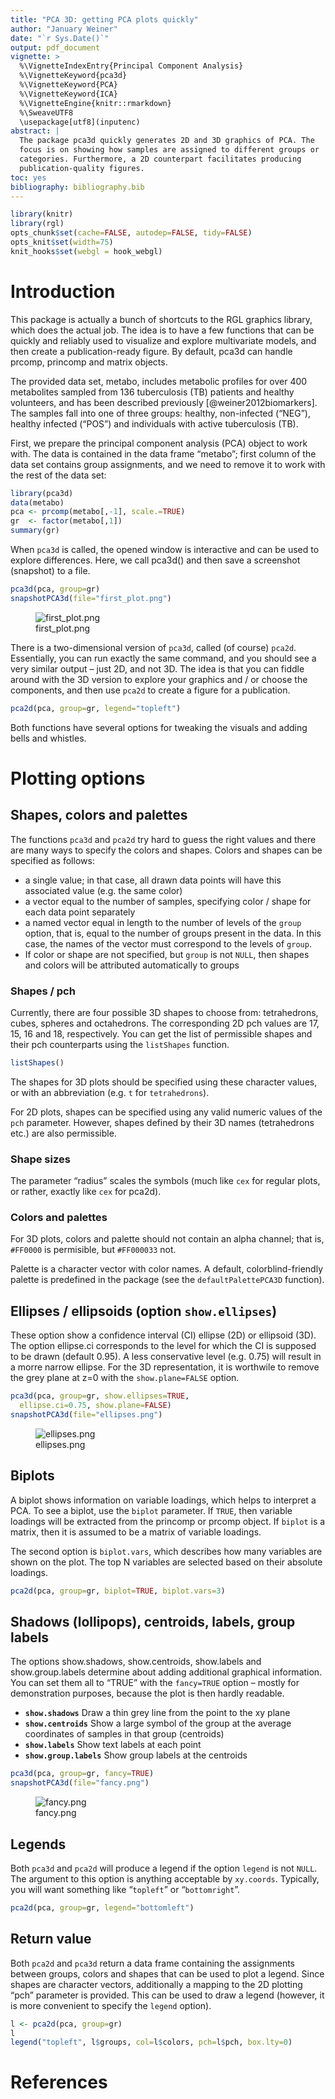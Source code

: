 ```yaml
---
title: "PCA 3D: getting PCA plots quickly"
author: "January Weiner"
date: "`r Sys.Date()`"
output: pdf_document
vignette: >
  %\VignetteIndexEntry{Principal Component Analysis}
  %\VignetteKeyword{pca3d}
  %\VignetteKeyword{PCA}
  %\VignetteKeyword{ICA}
  %\VignetteEngine{knitr::rmarkdown}
  %\SweaveUTF8
  \usepackage[utf8](inputenc)
abstract: |
  The package pca3d quickly generates 2D and 3D graphics of PCA. The
  focus is on showing how samples are assigned to different groups or
  categories. Furthermore, a 2D counterpart facilitates producing
  publication-quality figures.
toc: yes
bibliography: bibliography.bib
---
```


```r
library(knitr)
library(rgl)
opts_chunk$set(cache=FALSE, autodep=FALSE, tidy=FALSE)
opts_knit$set(width=75)
knit_hooks$set(webgl = hook_webgl)
```

# Introduction

This package is actually a bunch of shortcuts to the RGL graphics library,
which does the actual job. The idea is to have a few functions that can be
quickly and reliably used to visualize and explore multivariate models, and
then create a publication-ready figure. By default, pca3d can handle
prcomp, princomp and matrix objects.

The provided data set, metabo, includes metabolic profiles for over 400
metabolites sampled from 136 tuberculosis (TB) patients and healthy
volunteers, and has been described previously [@weiner2012biomarkers]. The
samples fall into one of three groups: healthy, non-infected ("NEG"),
healthy infected ("POS") and individuals with active tuberculosis (TB).

First, we prepare the principal component analysis (PCA) object to work
with. The data is contained in the data frame "metabo"; first column of the
data set contains group assignments, and we need to remove it to work with
the rest of the data set:

```r
library(pca3d)
data(metabo)
pca <- prcomp(metabo[,-1], scale.=TRUE)
gr  <- factor(metabo[,1])
summary(gr)
```

When `pca3d` is called, the opened window is interactive and can be used to
explore differences. Here, we call pca3d() and then save a screenshot
(snapshot) to a file.

```r
pca3d(pca, group=gr)
snapshotPCA3d(file="first_plot.png")
```

![first_plot.png](first_plot.png)

There is a two-dimensional version of `pca3d`, called (of course) `pca2d`.
Essentially, you can run exactly the same command, and you should see a
very similar output -- just 2D, and not 3D. The idea is that you can fiddle
around with the 3D version to explore your graphics and / or choose the
components, and then use `pca2d` to create a figure for a publication.

```r
pca2d(pca, group=gr, legend="topleft")
```

Both functions have several options for tweaking the visuals and adding
bells and whistles. 

# Plotting options

## Shapes, colors and palettes

The functions `pca3d` and `pca2d` try hard to guess the right values and
there are many ways to specify the colors and shapes. Colors and shapes can
be specified as follows:

 * a single value; in that case, all drawn data points will have this
   associated value (e.g. the same color)
 * a vector equal to the number of samples, specifying color / shape for
   each data point separately
 * a named vector equal in length to the number of levels of the `group`
    option, that is, equal to the number of groups present in the data. In
    this case, the names of the vector must correspond to the levels of
    `group`.
 * If color or shape are not specified, but `group` is not `NULL`, then
   shapes and colors will be attributed automatically to groups 

### Shapes / pch

Currently, there are four possible 3D shapes to choose from: tetrahedrons, cubes, 
spheres and octahedrons. The corresponding 2D pch values are 17, 15, 16 and
18, respectively. You can get the list of permissible shapes and their pch
counterparts using the `listShapes` function.

```r
listShapes()
```

The shapes for 3D plots should be specified using these character
values, or with an abbreviation (e.g. `t` for `tetrahedrons`).

For 2D plots, shapes can be specified using any valid numeric values of the
`pch` parameter. However, shapes defined by their 3D names (tetrahedrons
etc.) are also permissible. 

### Shape sizes

The parameter "radius" scales the symbols (much like `cex` for regular
plots, or rather, exactly like `cex` for pca2d).

### Colors and palettes

For 3D plots, colors and palette should not contain an alpha channel; that
is, `#FF0000` is permisible, but `#FF000033` not. 

Palette is a character vector with color names. A default,
colorblind-friendly palette is predefined in the package (see the
`defaultPalettePCA3D` function).


## Ellipses / ellipsoids (option `show.ellipses`)

These option show a confidence interval (CI) ellipse (2D) or ellipsoid
(3D). The option ellipse.ci corresponds to the level for which the CI is
supposed to be drawn (default 0.95). A less conservative level (e.g. 0.75)
will result in a morre narrow ellipse. For the 3D representation, it is
worthwile to remove the grey plane at z=0 with the `show.plane=FALSE` option.

```r
pca3d(pca, group=gr, show.ellipses=TRUE,
  ellipse.ci=0.75, show.plane=FALSE)
snapshotPCA3d(file="ellipses.png")
```

![ellipses.png](ellipses.png)

## Biplots

A biplot shows information on variable loadings, which helps to interpret
a PCA. To see a biplot, use the `biplot` parameter. If `TRUE`, then
variable loadings will be extracted from the princomp or prcomp object. If
`biplot` is a matrix, then it is assumed to be a matrix of variable
loadings.

The second option is `biplot.vars`, which describes how many variables are
shown on the plot. The top N variables are selected based on their absolute
loadings.

```r
pca2d(pca, group=gr, biplot=TRUE, biplot.vars=3)
```


## Shadows (lollipops), centroids, labels, group labels

The options show.shadows, show.centroids, show.labels and show.group.labels
determine about adding additional graphical information. You can set them
all to "TRUE" with the `fancy=TRUE` option -- mostly for demonstration
purposes, because the plot is then hardly readable.

 * **`show.shadows`** Draw a thin grey line from the point to the xy plane
 * **`show.centroids`** Show a large symbol of the group at the average
   coordinates of samples in that group (centroids)
 * **`show.labels`** Show text labels at each point
 * **`show.group.labels`** Show group labels at the centroids

```r
pca3d(pca, group=gr, fancy=TRUE)
snapshotPCA3d(file="fancy.png")
```

![fancy.png](fancy.png)

## Legends

Both `pca3d` and `pca2d` will produce a legend if the option `legend` is
not `NULL`.  The argument to this option is anything acceptable by
`xy.coords`. Typically, you will want something like "`topleft`" or
"`bottomright`".

```r
pca2d(pca, group=gr, legend="bottomleft")
```

## Return value

Both `pca2d` and `pca3d` return a data frame containing the assignments
between groups, colors and shapes that can be used to plot a legend. Since
shapes are character vectors, additionally a mapping to the 2D plotting
"pch" parameter is provided. This can be used to draw a legend (however, it
is more convenient to specify the `legend` option).

```r
l <- pca2d(pca, group=gr)
l
legend("topleft", l$groups, col=l$colors, pch=l$pch, box.lty=0)
```



# References


